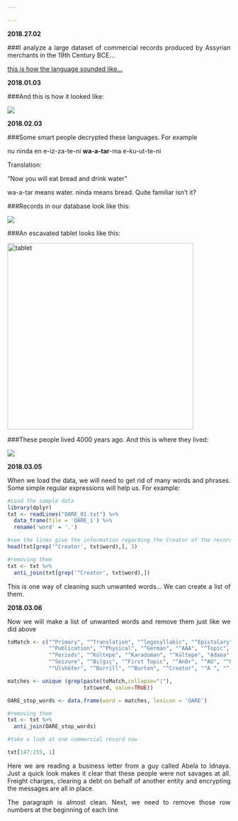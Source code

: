 ```yaml
---

---
```


<b>2018.27.02 </b>
<style> body { text-align: justify} </style>

###I analyze a large dataset of commercial records produced by Assyrian merchants in the 19th Century BCE...



[this is how the language sounded like...](https://soundcloud.com/user444756202/the-epic-of-gilgames-standard-version-tablet-xi-lines-1-163-read-by-karl-hecker "from Gilgamesh")


<b>2018.01.03 </b>

###And this is how it looked like:

![](sample.png)

<b>2018.02.03 </b>


###Some smart people decrypted these languages. For example

nu ninda en e-iz-za-te-ni </n>
<b>wa-a-tar</b>-ma e-ku-ut-te-ni

Translation:

"Now you will eat bread and drink water"

wa-a-tar means water. ninda means bread. Quite familiar isn't it?


###Records in our database look like this:

![](sample2.png)





###An escavated tablet looks like this:

<img src="sample3.png" alt="tablet" height="420" width="420">



###These people lived 4000 years ago. And this is where they lived:

![](sample4.jpg)



<b>2018.03.05 </b>

When we load the data, we will need to get rid of many words and phrases. Some simple regular expressions will help us. For example:

```r
#Load the sample data
library(dplyr)
txt <- readLines("OARE_01.txt") %>%
  data_frame(file = 'OARE_1') %>%
  rename('word' = '.') 

#see the lines give the information regarding the Creator of the record
head(txt[grep('^Creator', txt$word),], 3)

#removing them
txt <- txt %>%
  anti_join(txt[grep('^Creator', txt$word),])
```

This is one way of cleaning such unwanted words... We can create a list of them.

<b>2018.03.06 </b>

Now we will make a list of unwanted words and remove them just like we did above

```r
toMatch <- c("^Primary", "^Translation", "^logosyllabic", "^Epistolary", "^Formul", "OARE",
             "^Publication", "^Physical", "^German", "^AAA", "^Topic", "^Ac.", "^“Kuzuoğlu",
             "^Periods", "^Kültepe", "^Karaduman", "^Kültepe", "Adana", "^AKT", "^Introductory",
             "^Seizure", "^Bılgıç", "^First Topic", "^AnOr", "^AO", "^Garelli", "^ATHE", "^BIN",
             "^Ulshöfer", "^Burrill", "^Burton", "^Creator", "^A ", "^     ", "^Editor", "^List")

matches <- unique (grep(paste(toMatch,collapse="|"), 
                        txt$word, value=TRUE))

OARE_stop_words <- data.frame(word = matches, lexicon = 'OARE')

#removing them
txt <- txt %>%
  anti_join(OARE_stop_words)

#take a look at one commercial record now

txt[147:155, 1]

```

Here we are reading a business letter from a guy called Abela to Idnaya. Just a quick look makes it clear that these people were not savages at all. Freight charges, clearing a debt on behalf of another entity and encrypting the messages are all in place. 

The paragraph is almost clean. Next, we need to remove those row numbers at the beginning of each line





